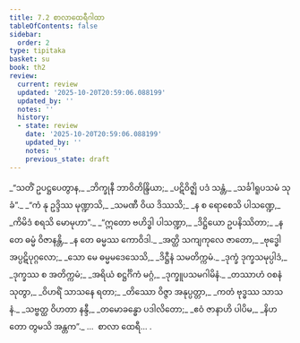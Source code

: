 ```yaml
---
title: 7.2 စာလာထေရီဂါထာ
tableOfContents: false
sidebar:
  order: 2
type: tipitaka
basket: su
book: th2
review:
  current: review
  updated: '2025-10-20T20:59:06.088199'
  updated_by: ''
  notes: ''
  history:
  - state: review
    date: '2025-10-20T20:59:06.088199'
    updated_by: ''
    notes: ''
    previous_state: draft
---
```



<DynamicBreadcrumb />


<ReviewStatus review={frontmatter.review} showDetails={true} />

<HypothesisAnnotation frontmatter={frontmatter} />

<Division number="182" book="th2" e="ch" v="19" p="399">

<Paragraph number="247" type="verses" book="th2">
_“သတိံ ဥပဋ္ဌပေတွာန,_  
_ဘိက္ခုနီ ဘာဝိတိန္ဒြိယာ;_  
_ပဋိဝိဇ္ဈိ ပဒံ သန္တံ,_  
_သင်္ခါရူပသမံ သုခံ”._  

</Paragraph>

</Division>
<Division number="183" book="th2" e="ch" v="19" p="399">

<Paragraph number="248" type="verses" book="th2">
_“ကံ နု ဥဒ္ဒိဿ မုဏ္ဍာသိ,_  
_သမဏီ ဝိယ ဒိဿသိ;_  
_န စ ရောစေသိ ပါသဏ္ဍေ,_  
_ကိမိဒံ စရသိ မောမုဟာ”._  

</Paragraph>

</Division>
<Division number="184" book="th2" e="ch" v="19" p="399">

<Paragraph number="249" type="verses" book="th2">
_“ဣတော ဗဟိဒ္ဓါ ပါသဏ္ဍာ,_  
_ဒိဋ္ဌိယော ဥပနိဿိတာ;_  
_န တေ ဓမ္မံ ဝိဇာနန္တိ,_  
_န တေ ဓမ္မဿ ကောဝိဒါ._  

</Paragraph>

</Division>
<Division number="185" book="th2" e="ch" v="19" p="399">

<Paragraph number="250" type="verses" book="th2">
_အတ္ထိ သကျကုလေ ဇာတော,_  
_ဗုဒ္ဓေါ အပ္ပဋိပုဂ္ဂလော;_  
_သော မေ ဓမ္မမဒေသေသိ,_  
_ဒိဋ္ဌီနံ သမတိက္ကမံ._  

</Paragraph>

</Division>
<Division number="186" book="th2" e="ch" v="19" p="400">

<Paragraph number="251" type="verses" book="th2">
_ဒုက္ခံ ဒုက္ခသမုပ္ပါဒံ,_  
_ဒုက္ခဿ စ အတိက္ကမံ;_  
_အရိယံ စဋ္ဌင်္ဂိကံ မဂ္ဂံ,_  
_ဒုက္ခူပသမဂါမိနံ._  

</Paragraph>

</Division>
<Division number="187" book="th2" e="ch" v="19" p="400">

<Paragraph number="252" type="verses" book="th2">
_တဿာဟံ ဝစနံ သုတွာ,_  
_ဝိဟရိံ သာသနေ ရတာ;_  
_တိဿော ဝိဇ္ဇာ အနုပ္ပတ္တာ,_  
_ကတံ ဗုဒ္ဓဿ သာသနံ._  

</Paragraph>

</Division>
<Division number="188" book="th2" e="ch" v="19" p="400">

<Paragraph number="253" type="verses" book="th2">
_သဗ္ဗတ္ထ ဝိဟတာ နန္ဒီ,_  
_တမောခန္ဓော ပဒါလိတော;_  
_ဧဝံ ဇာနာဟိ ပါပိမ,_  
_နိဟတော တွမသိ အန္တက”._  


</Paragraph>
</Division>

<Paragraph number="254" type="center" book="th2">
…  စာလာ ထေရီ… .
</Paragraph>